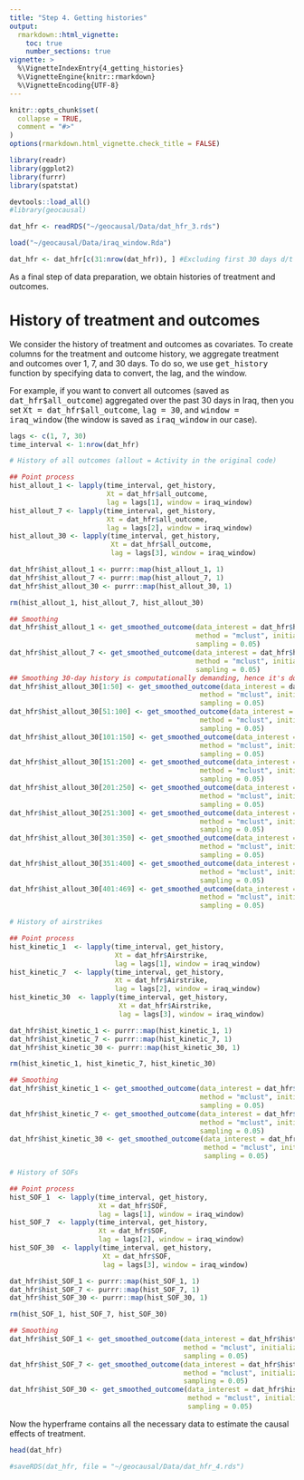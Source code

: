 ```yaml
---
title: "Step 4. Getting histories"
output: 
  rmarkdown::html_vignette:
    toc: true
    number_sections: true
vignette: >
  %\VignetteIndexEntry{4_getting_histories}
  %\VignetteEngine{knitr::rmarkdown}
  %\VignetteEncoding{UTF-8}
---
```


<style type = "text/css">
h1.title {
  font-size: 30px;
}
h1 { /* Header 1 */
  font-size: 26px;
}
h2 { /* Header 2 */
    font-size: 18px;
}
h3 { /* Header 3 */
  font-size: 16px;
}
div#TOC li {
    list-style:none;
    background-image:none;
    background-repeat:none;
    background-position:0; 
}
</style>

```r
knitr::opts_chunk$set(
  collapse = TRUE,
  comment = "#>"
)
options(rmarkdown.html_vignette.check_title = FALSE)

library(readr)
library(ggplot2)
library(furrr)
library(spatstat)
```

```r
devtools::load_all()
#library(geocausal)
```

```r
dat_hfr <- readRDS("~/geocausal/Data/dat_hfr_3.rds")

load("~/geocausal/Data/iraq_window.Rda")

dat_hfr <- dat_hfr[c(31:nrow(dat_hfr)), ] #Excluding first 30 days d/t blackout
```

As a final step of data preparation, we obtain histories of treatment and outcomes.

# History of treatment and outcomes

We consider the history of treatment and outcomes as covariates. To create columns for the treatment and outcome history, we aggregate treatment and outcomes over 1, 7, and 30 days. To do so, we use <tt>get_history</tt> function by specifying data to convert, the lag, and the window. 

For example, if you want to convert all outcomes (saved as <tt>dat_hfr\$all_outcome</tt>) aggregated over the past 30 days in Iraq, then you set <tt>Xt = dat_hfr\$all_outcome</tt>, <tt>lag = 30</tt>, and <tt>window = iraq_window</tt> (the window is saved as <tt>iraq_window</tt> in our case).

```r
lags <- c(1, 7, 30)
time_interval <- 1:nrow(dat_hfr)

# History of all outcomes (allout = Activity in the original code)

## Point process
hist_allout_1 <- lapply(time_interval, get_history,
                        Xt = dat_hfr$all_outcome,
                        lag = lags[1], window = iraq_window)
hist_allout_7 <- lapply(time_interval, get_history,
                        Xt = dat_hfr$all_outcome,
                        lag = lags[2], window = iraq_window)
hist_allout_30 <- lapply(time_interval, get_history,
                         Xt = dat_hfr$all_outcome,
                         lag = lags[3], window = iraq_window)

dat_hfr$hist_allout_1 <- purrr::map(hist_allout_1, 1)
dat_hfr$hist_allout_7 <- purrr::map(hist_allout_7, 1)
dat_hfr$hist_allout_30 <- purrr::map(hist_allout_30, 1)

rm(hist_allout_1, hist_allout_7, hist_allout_30)

## Smoothing
dat_hfr$hist_allout_1 <- get_smoothed_outcome(data_interest = dat_hfr$hist_allout_1,
                                              method = "mclust", initialization = TRUE,
                                              sampling = 0.05)
dat_hfr$hist_allout_7 <- get_smoothed_outcome(data_interest = dat_hfr$hist_allout_7,
                                              method = "mclust", initialization = TRUE,
                                              sampling = 0.05)
## Smoothing 30-day history is computationally demanding, hence it's done chunk by chunk
dat_hfr$hist_allout_30[1:50] <- get_smoothed_outcome(data_interest = dat_hfr$hist_allout_30[1:50],
                                               method = "mclust", initialization = TRUE,
                                               sampling = 0.05)
dat_hfr$hist_allout_30[51:100] <- get_smoothed_outcome(data_interest = dat_hfr$hist_allout_30[51:100],
                                               method = "mclust", initialization = TRUE,
                                               sampling = 0.05)
dat_hfr$hist_allout_30[101:150] <- get_smoothed_outcome(data_interest = dat_hfr$hist_allout_30[101:150],
                                               method = "mclust", initialization = TRUE,
                                               sampling = 0.05)
dat_hfr$hist_allout_30[151:200] <- get_smoothed_outcome(data_interest = dat_hfr$hist_allout_30[151:200],
                                               method = "mclust", initialization = TRUE,
                                               sampling = 0.05)
dat_hfr$hist_allout_30[201:250] <- get_smoothed_outcome(data_interest = dat_hfr$hist_allout_30[201:250],
                                               method = "mclust", initialization = TRUE,
                                               sampling = 0.05)
dat_hfr$hist_allout_30[251:300] <- get_smoothed_outcome(data_interest = dat_hfr$hist_allout_30[251:300],
                                               method = "mclust", initialization = TRUE,
                                               sampling = 0.05)
dat_hfr$hist_allout_30[301:350] <- get_smoothed_outcome(data_interest = dat_hfr$hist_allout_30[301:350],
                                               method = "mclust", initialization = TRUE,
                                               sampling = 0.05)
dat_hfr$hist_allout_30[351:400] <- get_smoothed_outcome(data_interest = dat_hfr$hist_allout_30[351:400],
                                               method = "mclust", initialization = TRUE,
                                               sampling = 0.05)
dat_hfr$hist_allout_30[401:469] <- get_smoothed_outcome(data_interest = dat_hfr$hist_allout_30[401:469],
                                               method = "mclust", initialization = TRUE,
                                               sampling = 0.05)
```

```r
# History of airstrikes

## Point process
hist_kinetic_1  <- lapply(time_interval, get_history,
                          Xt = dat_hfr$Airstrike,
                          lag = lags[1], window = iraq_window)
hist_kinetic_7  <- lapply(time_interval, get_history,
                          Xt = dat_hfr$Airstrike,
                          lag = lags[2], window = iraq_window)
hist_kinetic_30  <- lapply(time_interval, get_history,
                           Xt = dat_hfr$Airstrike,
                           lag = lags[3], window = iraq_window)

dat_hfr$hist_kinetic_1 <- purrr::map(hist_kinetic_1, 1)
dat_hfr$hist_kinetic_7 <- purrr::map(hist_kinetic_7, 1)
dat_hfr$hist_kinetic_30 <- purrr::map(hist_kinetic_30, 1)

rm(hist_kinetic_1, hist_kinetic_7, hist_kinetic_30)

## Smoothing
dat_hfr$hist_kinetic_1 <- get_smoothed_outcome(data_interest = dat_hfr$hist_kinetic_1,
                                               method = "mclust", initialization = TRUE,
                                               sampling = 0.05)
dat_hfr$hist_kinetic_7 <- get_smoothed_outcome(data_interest = dat_hfr$hist_kinetic_7,
                                               method = "mclust", initialization = TRUE,
                                               sampling = 0.05)
dat_hfr$hist_kinetic_30 <- get_smoothed_outcome(data_interest = dat_hfr$hist_kinetic_30,
                                                method = "mclust", initialization = TRUE,
                                                sampling = 0.05)
```

```r
# History of SOFs

## Point process
hist_SOF_1  <- lapply(time_interval, get_history,
                      Xt = dat_hfr$SOF,
                      lag = lags[1], window = iraq_window)
hist_SOF_7  <- lapply(time_interval, get_history,
                      Xt = dat_hfr$SOF,
                      lag = lags[2], window = iraq_window)
hist_SOF_30  <- lapply(time_interval, get_history,
                       Xt = dat_hfr$SOF,
                       lag = lags[3], window = iraq_window)

dat_hfr$hist_SOF_1 <- purrr::map(hist_SOF_1, 1)
dat_hfr$hist_SOF_7 <- purrr::map(hist_SOF_7, 1)
dat_hfr$hist_SOF_30 <- purrr::map(hist_SOF_30, 1)

rm(hist_SOF_1, hist_SOF_7, hist_SOF_30)

## Smoothing
dat_hfr$hist_SOF_1 <- get_smoothed_outcome(data_interest = dat_hfr$hist_SOF_1,
                                           method = "mclust", initialization = TRUE,
                                           sampling = 0.05)
dat_hfr$hist_SOF_7 <- get_smoothed_outcome(data_interest = dat_hfr$hist_SOF_7,
                                           method = "mclust", initialization = TRUE,
                                           sampling = 0.05)
dat_hfr$hist_SOF_30 <- get_smoothed_outcome(data_interest = dat_hfr$hist_SOF_30,
                                            method = "mclust", initialization = TRUE,
                                            sampling = 0.05)
```
Now the hyperframe contains all the necessary data to estimate the causal effects of treatment.

```r
head(dat_hfr)
```

```r
#saveRDS(dat_hfr, file = "~/geocausal/Data/dat_hfr_4.rds")
```